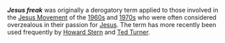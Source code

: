 '''''Jesus freak''''' was originally a derogatory term applied to those involved in the [[Jesus Movement]] of the [[1960s]] and [[1970s]] who were often considered overzealous in their passion for [[Jesus]]. The term has more recently been used frequently by [[Howard Stern]] and [[Ted Turner]].